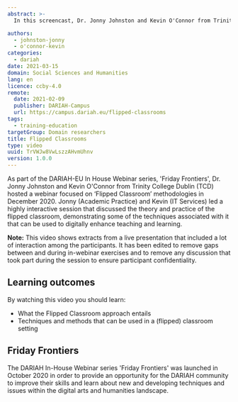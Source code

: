 ```yaml
---
abstract: >-
  In this screencast, Dr. Jonny Johnston and Kevin O'Connor from Trinity College Dublin (TCD) discuss and demonstrate the ‘Flipped Classroom’ approach to teaching and training, exploring how the use of asynchronous methods can open up more in-classroom discussion, and what technologies can best support this.

authors:
  - johnston-jonny
  - o'connor-kevin
categories:
  - dariah
date: 2021-03-15
domain: Social Sciences and Humanities
lang: en
licence: ccby-4.0
remote:
  date: 2021-02-09
  publisher: DARIAH-Campus
  url: https://campus.dariah.eu/flipped-classrooms
tags:
  - training-education
targetGroup: Domain researchers
title: Flipped Classrooms
type: video
uuid: TrVWJw8VwLszzAHvmUhnv
version: 1.0.0
---
```


As part of the DARIAH-EU In House Webinar series, 'Friday Frontiers', Dr. Jonny Johnston and Kevin O'Connor from Trinity College Dublin (TCD) hosted a webinar focused on ‘Flipped Classroom’ methodologies in December 2020. Jonny (Academic Practice) and Kevin (IT Services) led a highly interactive session that discussed the theory and practice of the flipped classroom, demonstrating some of the techniques associated with it that can be used to digitally enhance teaching and learning.

**Note:** This video shows extracts from a live presentation that included a lot of interaction among the participants. It has been edited to remove gaps between and during in-webinar exercises and to remove any discussion that took part during the session to ensure participant confidentiality.

## Learning outcomes

By watching this video you should learn:

- What the Flipped Classroom approach entails
- Techniques and methods that can be used in a (flipped) classroom setting

<VideoCard
  title="Click to view"
  subtitle="Flipped Classrooms"
  id="b8NaN28eFxY"
  image="/assets/images/cms/resources/flipped-classrooms/Flipped_Classrooms_Title_Slide.jpeg"
/>

## Friday Frontiers

The DARIAH In-House Webinar series 'Friday Frontiers' was launched in October 2020 in order to provide an opportunity for the DARIAH community to improve their skills and learn about new and developing techniques and issues within the digital arts and humanities landscape.
